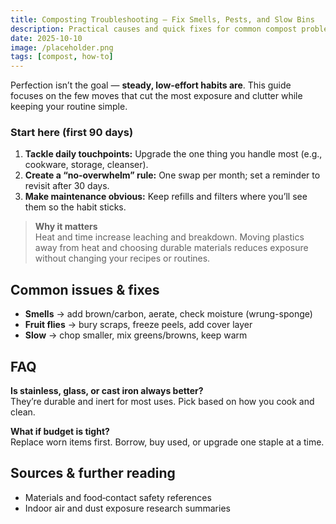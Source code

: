 ```yaml
---
title: Composting Troubleshooting — Fix Smells, Pests, and Slow Bins
description: Practical causes and quick fixes for common compost problems.
date: 2025-10-10
image: /placeholder.png
tags: [compost, how-to]
---
```

Perfection isn’t the goal — **steady, low‑effort habits are**. This guide focuses on the few moves that cut the most exposure and clutter while keeping your routine simple.

### Start here (first 90 days)
1. **Tackle daily touchpoints:** Upgrade the one thing you handle most (e.g., cookware, storage, cleanser).
2. **Create a “no‑overwhelm” rule:** One swap per month; set a reminder to revisit after 30 days.
3. **Make maintenance obvious:** Keep refills and filters where you’ll see them so the habit sticks.

> **Why it matters**  
> Heat and time increase leaching and breakdown. Moving plastics away from heat and choosing durable materials reduces exposure without changing your recipes or routines.

## Common issues & fixes

- **Smells** → add brown/carbon, aerate, check moisture (wrung-sponge)  
- **Fruit flies** → bury scraps, freeze peels, add cover layer  
- **Slow** → chop smaller, mix greens/browns, keep warm

## FAQ
**Is stainless, glass, or cast iron always better?**  
They’re durable and inert for most uses. Pick based on how you cook and clean.

**What if budget is tight?**  
Replace worn items first. Borrow, buy used, or upgrade one staple at a time.

## Sources & further reading
- Materials and food‑contact safety references
- Indoor air and dust exposure research summaries
